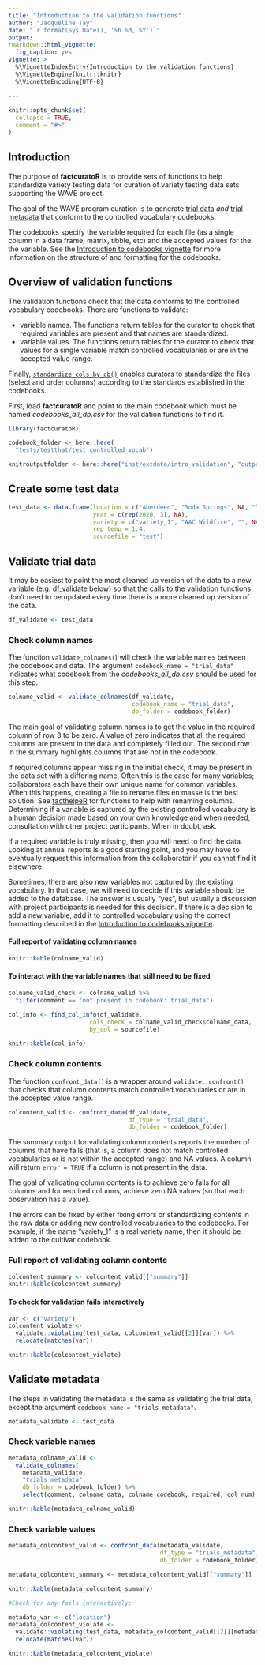 ```yaml
---
title: "Introduction to the validation functions"
author: "Jacqueline Tay"
date: "`r format(Sys.Date(), '%b %d, %Y')`"
output: 
rmarkdown::html_vignette:
  fig_caption: yes
vignette: >
  %\VignetteIndexEntry{Introduction to the validation functions}
  %\VignetteEngine{knitr::knitr}
  %\VignetteEncoding{UTF-8}
  
---
```


```r
knitr::opts_chunk$set(
  collapse = TRUE,
  comment = "#>"
)
```
## Introduction

The purpose of **factcuratoR** is to provide sets of functions to help standardize variety testing data for curation of variety testing data sets supporting the WAVE project.

The goal of the WAVE program curation is to generate <u>trial data</u> *and* <u>trial metadata</u> that conform to the controlled vocabulary codebooks.

The codebooks specify the variable required for each file (as a single column in a data frame, matrix, tibble, etc) and the accepted values
for the the variable. See the [Introduction to codebooks vignette](https://idahoagstats.github.io/factcuratoR/articles/intro_codebooks.html)
for more information on the structure of and formatting for the codebooks.

## Overview of validation functions

The validation functions check that the data conforms to the controlled vocabulary
codebooks. There are functions to validate:

* variable names. The functions return tables for the curator to check that required variables are present and that names are standardized.
* variable values. The functions return tables for the curator to check that values for a single variable match controlled vocabularies or are in the accepted value range. 

Finally, [`standardize_cols_by_cb()`](https://idahoagstats.github.io/factcuratoR/reference/standardize_cols_by_cb.html) enables curators to standardize the files (select and order columns) according to the standards established in the codebooks.

First, load **factcuratoR** and point to the main codebook which must 
be named *codebooks_all_db.csv* for the validation functions to find it. 

```r
library(factcuratoR)

codebook_folder <- here::here(
  "tests/testthat/test_controlled_vocab")

knitroutputfolder <- here::here("inst/extdata/intro_validation", "output")
```

## Create some test data

```r
test_data <- data.frame(location = c("Aberdeen", "Soda Springs", NA, "location_x"),
                        year = c(rep(2020, 3), NA),
                        variety = c("variety_1", "AAC Wildfire", "", NA),
                        rep_temp = 1:4,
                        sourcefile = "test")
```

## Validate trial data

It may be easiest to point the most cleaned up version of the data to a new 
variable (e.g. df_validate below) so that the calls to the validation functions
don't need to be updated every time there is a more cleaned up version of the data.

```r
df_validate <- test_data
```

### Check column names

The function `validate_colnames(`) will check the variable names between the codebook and data. The argument `codebook_name = "trial_data"` indicates what codebook from the *codebooks_all_db.csv* should be used for this step.

```r
colname_valid <- validate_colnames(df_validate, 
                                   codebook_name = "trial_data", 
                                   db_folder = codebook_folder)
```

The main goal of validating column names is to get the value in the required
column of row 3 to be zero. A value of zero indicates that all the required columns 
are present in the data and completely filled out. The second row in the summary highlights columns that are not in the codebook.

If required columns appear missing in the initial check, it may be present in the data set with a differing name. Often this is the case for many variables; collaborators each have their own unique name for common variables. When this happens, creating a file to rename files en masse is the best solution. See [facthelpeR](https://idahoagstats.github.io/facthelpeR/articles/intro_facthelper.html)
for functions to help with renaming columns. Determining if a variable is captured by the existing controlled vocabulary is a human decision made based on your own knowledge and when needed, consultation with other project participants. When in doubt, ask.  

If a required variable is truly missing, then you will need to find the data. Looking at annual reports is a good starting point, and you may have to eventually request this information from the collaborator if you cannot find it elsewhere. 

Sometimes, there are also new variables not captured by the existing vocabulary. In that case, we will need to decide if this variable should be added to the database. The answer is usually "yes", but usually a discussion with project participants is needed for this decision. If there is a decision to add a new variable, add it to controlled vocabulary using the correct formatting described in the
[Introduction to codebooks vignette](https://idahoagstats.github.io/factcuratoR/articles/intro_codebooks.html). 

#### Full report of validating column names

```r
knitr::kable(colname_valid)
```

#### To interact with the variable names that still need to be fixed

```r
colname_valid_check <- colname_valid %>% 
  filter(comment == "not present in codebook: trial_data")

col_info <- find_col_info(df_validate, 
                       cols_check = colname_valid_check$colname_data, 
                       by_col = sourcefile)

knitr::kable(col_info)
```

### Check column contents

The function `confront_data()` is a wrapper around `validate::confront()` that checks that column contents match controlled vocabularies or are in the accepted value range.

```r
colcontent_valid <- confront_data(df_validate, 
                                  df_type = "trial_data",
                                  db_folder = codebook_folder)
```

The summary output for validating column contents reports the number of columns that have fails (that is, a column does not match controlled vocabularies or is not within the accepted range) and NA values.  A column will return `error = TRUE` if a column is not present in the data. 

The goal of validating column contents is to achieve zero fails for all columns and for required columns, achieve zero NA values (so that each observation has a value). 

The errors can be fixed by either fixing errors or standardizing contents in the 
raw data or adding new controlled vocabularies to the codebooks. For example, if the name "variety_1" is a real variety name, then it should be added to the cultivar codebook.

### Full report of validating column contents

```r
colcontent_summary <- colcontent_valid[["summary"]]
knitr::kable(colcontent_summary)
```

#### To check for validation fails interactively

```r
var <- c("variety")
colcontent_violate <- 
  validate::violating(test_data, colcontent_valid[[2]][var]) %>% 
  relocate(matches(var))

knitr::kable(colcontent_violate)
```

## Validate metadata

The steps in validating the metadata is the same as validating the trial data, except the argument `codebook_name = "trials_metadata"`. 

```r
metadata_validate <- test_data
```

### Check variable names

```r
metadata_colname_valid <- 
  validate_colnames(
    metadata_validate, 
    "trials_metadata",
    db_folder = codebook_folder) %>%
    select(comment, colname_data, colname_codebook, required, col_num) 

knitr::kable(metadata_colname_valid)
```

### Check variable values

```r
metadata_colcontent_valid <- confront_data(metadata_validate, 
                                           df_type = "trials_metadata",
                                           db_folder = codebook_folder)

metadata_colcontent_summary <- metadata_colcontent_valid[["summary"]]

knitr::kable(metadata_colcontent_summary)

#Check for any fails interactively:

metadata_var <- c("location")
metadata_colcontent_violate <- 
  validate::violating(test_data, metadata_colcontent_valid[[2]][metadata_var]) %>% 
  relocate(matches(var))

knitr::kable(metadata_colcontent_violate)
```

